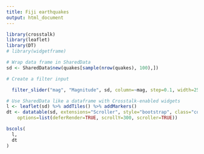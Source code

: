 ```yaml
---
title: Fiji earthquakes
output: html_document
---
```


```r
library(crosstalk)
library(leaflet)
library(DT)
# library(widgetframe)

# Wrap data frame in SharedData
sd <- SharedData$new(quakes[sample(nrow(quakes), 100),])

# Create a filter input

  filter_slider("mag", "Magnitude", sd, column=~mag, step=0.1, width=250)

# Use SharedData like a dataframe with Crosstalk-enabled widgets
l <- leaflet(sd) %>% addTiles() %>% addMarkers()
dt <- datatable(sd, extensions="Scroller", style="bootstrap", class="compact", width="100%",
    options=list(deferRender=TRUE, scrollY=300, scroller=TRUE))

bscols(
  l,
  dt
)


```

